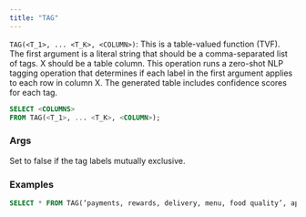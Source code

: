 ```yaml
---
title: "TAG"
---
```


`TAG(<T_1>, ... <T_K>, <COLUMN>)`: This is a table-valued function (TVF). The first
argument is a literal string that should be a comma-separated list of tags. X
should be a table column. This operation runs a zero-shot NLP tagging operation
that determines if each label in the first argument applies to each row in
column X. The generated table includes confidence scores for each tag.



```sql
SELECT <COLUMNS> 
FROM TAG(<T_1>, ... <T_K>, <COLUMN>);
```

### Args

<ParamField query="multiclass" type="boolean" default="true">
  Set to false if the tag labels mutually exclusive.
</ParamField>

### Examples

```sql
SELECT * FROM TAG(‘payments, rewards, delivery, menu, food quality’, app_reviews_table.app_review);
```
